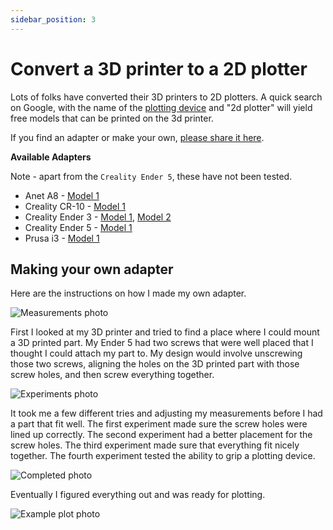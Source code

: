 ```yaml
---
sidebar_position: 3
---
```


# Convert a 3D printer to a 2D plotter

Lots of folks have converted their 3D printers to 2D plotters. A quick search on Google, with the name of the [plotting device](./terminology#plotting-device) and "2d plotter" will yield free models that can be printed on the 3d printer. 

If you find an adapter or make your own, [please share it here](https://github.com/TravisBumgarner/gcode2dplotterart/discussions/6).

**Available Adapters**

Note - apart from the `Creality Ender 5`, these have not been tested.

- Anet A8 - [Model 1](https://www.thingiverse.com/thing:2167147)
- Creality CR-10 - [Model 1](https://www.thingiverse.com/thing:3282275)
- Creality Ender 3 - [Model 1](https://www.thingiverse.com/thing:3365530), [Model 2](https://www.thingiverse.com/thing:4793022)
- Creality Ender 5 - [Model 1](https://www.thingiverse.com/thing:4332311)
- Prusa i3 - [Model 1](https://www.thingiverse.com/thing:1586600)

## Making your own adapter

Here are the instructions on how I made my own adapter. 

![Measurements photo](/img/convert-3d-to-2d/measure.jpg)

First I looked at my 3D printer and tried to find a place where I could mount a 3D printed part. My Ender 5 had two screws that were well placed that I thought I could attach my part to. My design would involve unscrewing those two screws, aligning the holes on the 3D printed part with those screw holes, and then screw everything together.

![Experiments photo](/img/convert-3d-to-2d/experiment.jpg)

It took me a few different tries and adjusting my measurements before I had a part that fit well. The first experiment made sure the screw holes were lined up correctly. The second experiment had a better placement for the screw holes. The third experiment made sure that everything fit nicely together. The fourth experiment tested the ability to grip a plotting device. 

![Completed photo](/img/convert-3d-to-2d/done.jpg)

Eventually I figured everything out and was ready for plotting.

![Example plot photo](/img/convert-3d-to-2d/success.jpg)





